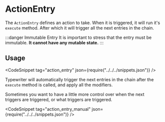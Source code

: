 
# ActionEntry

The `ActionEntry` defines an action to take. When it is triggered, it will run it's `execute` method.
After which it will trigger all the next entries in the chain.

:::danger Immutable Entry
It is important to stress that the entry must be immutable.
**It cannot have any mutable state.**
:::

## Usage
<CodeSnippet tag="action_entry" json={require("../../../snippets.json")} />

Typewriter will automatically trigger the next entries in the chain after the `execute` method is called, and apply all the modifiers.

Sometimes you want to have a little more control over when the next triggers are triggered, or what triggers are triggered.

<CodeSnippet tag="action_entry_manual" json={require("../../../snippets.json")} />
